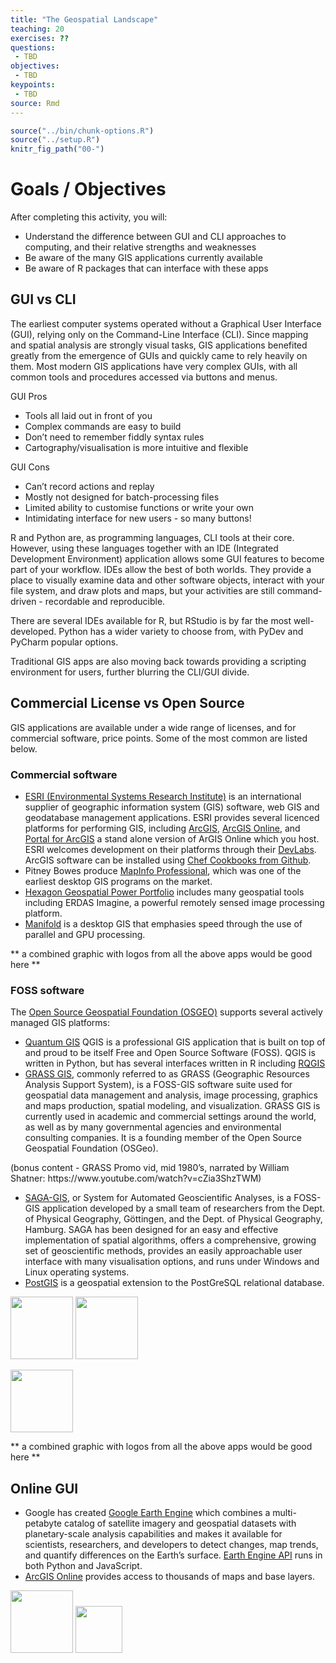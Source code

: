 ```yaml
---
title: "The Geospatial Landscape"
teaching: 20
exercises: ??
questions:
 - TBD
objectives:
 - TBD
keypoints:
 - TBD
source: Rmd
---
```


```r
source("../bin/chunk-options.R")
source("../setup.R")
knitr_fig_path("00-")
```


# Goals / Objectives

After completing this activity, you will:

  * Understand the difference between GUI and CLI approaches to computing, and their relative strengths and weaknesses 
  * Be aware of the many GIS applications currently available
  * Be aware of R packages that can interface with these apps

## GUI vs CLI

The earliest computer systems operated without a Graphical User Interface (GUI), relying only on the Command-Line Interface (CLI). Since mapping and spatial analysis are strongly visual tasks, GIS applications benefited greatly from the emergence of GUIs and quickly came to rely heavily on them. Most modern GIS applications have very complex GUIs, with all common tools and procedures accessed via buttons and menus. 

GUI Pros

  - Tools all laid out in front of you
  - Complex commands are easy to build
  - Don't need to remember fiddly syntax rules
  - Cartography/visualisation is more intuitive and flexible
  
GUI Cons

  - Can't record actions and replay
  - Mostly not designed for batch-processing files
  - Limited ability to customise functions or write your own
  - Intimidating interface for new users - so many buttons!
  
R and Python are, as programming languages, CLI tools at their core. However, using these languages together with an IDE (Integrated Development Environment) application allows some GUI features to become part of your workflow. IDEs allow the best of both worlds. They provide a place to visually examine data and other software objects, interact with your file system, and draw plots and maps, but your activities are still command-driven - recordable and reproducible.

There are several IDEs available for R, but RStudio is by far the most well-developed. Python has a wider variety to choose from, with PyDev and PyCharm popular options.

Traditional GIS apps are also moving back towards providing a scripting environment for users, further blurring the CLI/GUI divide.

## Commercial License vs Open Source

GIS applications are available under a wide range of licenses, and for commercial software, price points. Some of the most common are listed below.

### Commercial software 

  * [ESRI (Environmental Systems Research Institute)](https://www.esri.com/en-us/home) is an international supplier of geographic information system (GIS) software, web GIS and geodatabase management applications. ESRI provides several licenced platforms for performing GIS, including [ArcGIS](https://www.arcgis.com/home/index.html), [ArcGIS Online](http://www.esri.com/software/arcgis/arcgisonline), and [Portal for ArcGIS](http://server.arcgis.com/en/portal/) a stand alone version of ArGIS Online which you host. ESRI welcomes development on their platforms through their [DevLabs](https://developers.arcgis.com/). ArcGIS software can be installed using [Chef Cookbooks from Github](https://github.com/Esri/arcgis-cookbook).
  * Pitney Bowes produce [MapInfo Professional](https://www.pitneybowes.com/us/location-intelligence/geographic-information-systems/mapinfo-pro.html), which was one of the earliest desktop GIS programs on the market. 
  * [Hexagon Geospatial Power Portfolio](https://www.hexagongeospatial.com/products/power-portfolio) includes many geospatial tools including ERDAS Imagine, a powerful remotely sensed image processing platform.
  * [Manifold](http://www.manifold.net/) is a desktop GIS that emphasies speed through the use of parallel and GPU processing. 
  
  
** a combined graphic with logos from all the above apps would be good here **


### FOSS software 

The [Open Source Geospatial Foundation (OSGEO)](http://www.osgeo.org/) supports several actively managed GIS platforms:

  * [Quantum GIS](https://www.qgis.org/en/site/) QGIS is a professional GIS application that is built on top of and proud to be itself Free and Open Source Software (FOSS). QGIS is written in Python, but has several interfaces written in R including [RQGIS](https://cran.r-project.org/web/packages/RQGIS/index.html) 
  * [GRASS GIS](https://grass.osgeo.org/), commonly referred to as GRASS (Geographic Resources Analysis Support System), is a FOSS-GIS software suite used for geospatial data management and analysis, image processing, graphics and maps production, spatial modeling, and visualization. GRASS GIS is currently used in academic and commercial settings around the world, as well as by many governmental agencies and environmental consulting companies. It is a founding member of the Open Source Geospatial Foundation (OSGeo).
  
(bonus content - GRASS Promo vid, mid 1980's, narrated by William Shatner: https://www.youtube.com/watch?v=cZia3ShzTWM)

  * [SAGA-GIS](http://www.saga-gis.org/en/index.html), or System for Automated Geoscientific Analyses, is a FOSS-GIS application developed by a small team of researchers from the Dept. of Physical Geography, Göttingen, and the Dept. of Physical Geography, Hamburg. SAGA has been designed for an easy and effective implementation of spatial algorithms, offers a comprehensive, growing set of geoscientific methods, provides an easily approachable user interface with many visualisation options, and runs under Windows and Linux operating systems.
  * [PostGIS](https://postgis.net/) is a geospatial extension to the PostGreSQL relational database.



<img src="https://qgisblog.files.wordpress.com/2016/12/qgis-logo_anita02.png" height="100"/>
<img src="https://grass.osgeo.org/uploads/images/logo_variant_nobg.png" height="100"/>

<img src="http://gisgeography.com/wp-content/uploads/2016/01/saga-gis-logo.png" height="100"/>

** a combined graphic with logos from all the above apps would be good here **

## Online GUI

  * Google has created [Google Earth Engine](https://earthengine.google.com/) which combines a multi-petabyte catalog of satellite imagery and geospatial datasets with planetary-scale analysis capabilities and makes it available for scientists, researchers, and developers to detect changes, map trends, and quantify differences on the Earth's surface. [Earth Engine API](https://developers.google.com/earth-engine/) runs in both Python and JavaScript.
  * [ArcGIS Online](http://www.arcgis.com/features/features.html) provides access to thousands of maps and base layers.

<img src="https://earthengine.google.com/static/images/GoogleEarthEngine_Grey_108.png" height="100"/>
<img src="https://wp.stolaf.edu/it/files/2017/02/ArcGISOnlineLogoT.png" height="75"/>

